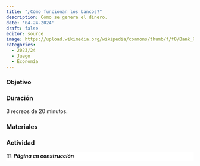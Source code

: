 ```yaml
---
title: "¿Cómo funcionan los bancos?"
description: Cómo se genera el dinero.
date: '04-24-2024'
draft: false
editor: source
image: https://upload.wikimedia.org/wikipedia/commons/thumb/f/f8/Bank_Run_on_American_Union_Bank.jpeg/640px-Bank_Run_on_American_Union_Bank.jpeg
categories: 
  - 2023/24
  - Juego
  - Economía
---
```


### Objetivo



### Duración

3 recreos de 20 minutos.

### Materiales


### Actividad


::: {.callout-caution style="background: white"}
🏗️ ***Página en construcción***
:::
